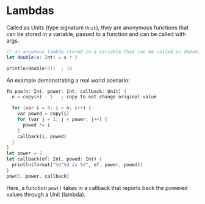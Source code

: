 # Lambdas

Called as Units (type signature `Unit`), they are anonymous functions that can be stored in a variable,
passed to a function and can be called with args.

```swift copt
// an anoymous lambda stored in a variable that can be called on demand!
let double(x: Int) = x * 2

println(double(5))  ; 10
```

An example demonstrating a real world scenario:

```rust copy
fn pow(n: Int, power: Int, callback: Unit) {
  n = copy(n) - 1   ; copy to not change original value

  for (var i = 0; i < n; i++) {
    var powed = copy(i)
    for (var j = 1; j < power; j++) {
      powed *= i
    }
    callback(i, powed)
  }
}
let power = 2
let callback(of: Int, powed: Int) {
  println(format("%d^%d is %d", of, power, powed))
}
pow(5, power, callback)
```

Here, a function `pow()` takes in a callback that reports back the powered values through a Unit (lambda).